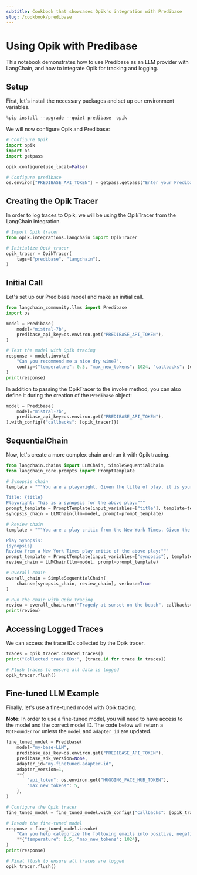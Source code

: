 ```yaml
---
subtitle: Cookbook that showcases Opik's integration with Predibase
slug: /cookbook/predibase
---
```


# Using Opik with Predibase

This notebook demonstrates how to use Predibase as an LLM provider with LangChain, and how to integrate Opik for tracking and logging.

## Setup

First, let's install the necessary packages and set up our environment variables.

```python
%pip install --upgrade --quiet predibase  opik
```

We will now configure Opik and Predibase:

```python
# Configure Opik
import opik
import os
import getpass

opik.configure(use_local=False)

# Configure predibase
os.environ["PREDIBASE_API_TOKEN"] = getpass.getpass("Enter your Predibase API token")
```

## Creating the Opik Tracer

In order to log traces to Opik, we will be using the OpikTracer from the LangChain integration.

```python
# Import Opik tracer
from opik.integrations.langchain import OpikTracer

# Initialize Opik tracer
opik_tracer = OpikTracer(
    tags=["predibase", "langchain"],
)
```

## Initial Call

Let's set up our Predibase model and make an initial call.

```python
from langchain_community.llms import Predibase
import os

model = Predibase(
    model="mistral-7b",
    predibase_api_key=os.environ.get("PREDIBASE_API_TOKEN"),
)

# Test the model with Opik tracing
response = model.invoke(
    "Can you recommend me a nice dry wine?",
    config={"temperature": 0.5, "max_new_tokens": 1024, "callbacks": [opik_tracer]},
)
print(response)
```

In addition to passing the OpikTracer to the invoke method, you can also define it during the creation of the `Predibase` object:

```python
model = Predibase(
    model="mistral-7b",
    predibase_api_key=os.environ.get("PREDIBASE_API_TOKEN"),
).with_config({"callbacks": [opik_tracer]})
```

## SequentialChain

Now, let's create a more complex chain and run it with Opik tracing.

```python
from langchain.chains import LLMChain, SimpleSequentialChain
from langchain_core.prompts import PromptTemplate

# Synopsis chain
template = """You are a playwright. Given the title of play, it is your job to write a synopsis for that title.

Title: {title}
Playwright: This is a synopsis for the above play:"""
prompt_template = PromptTemplate(input_variables=["title"], template=template)
synopsis_chain = LLMChain(llm=model, prompt=prompt_template)

# Review chain
template = """You are a play critic from the New York Times. Given the synopsis of play, it is your job to write a review for that play.

Play Synopsis:
{synopsis}
Review from a New York Times play critic of the above play:"""
prompt_template = PromptTemplate(input_variables=["synopsis"], template=template)
review_chain = LLMChain(llm=model, prompt=prompt_template)

# Overall chain
overall_chain = SimpleSequentialChain(
    chains=[synopsis_chain, review_chain], verbose=True
)

# Run the chain with Opik tracing
review = overall_chain.run("Tragedy at sunset on the beach", callbacks=[opik_tracer])
print(review)
```

## Accessing Logged Traces

We can access the trace IDs collected by the Opik tracer.

```python
traces = opik_tracer.created_traces()
print("Collected trace IDs:", [trace.id for trace in traces])

# Flush traces to ensure all data is logged
opik_tracer.flush()
```

## Fine-tuned LLM Example

Finally, let's use a fine-tuned model with Opik tracing.

**Note:** In order to use a fine-tuned model, you will need to have access to the model and the correct model ID. The code below will return a `NotFoundError` unless the `model` and `adapter_id` are updated.

```python
fine_tuned_model = Predibase(
    model="my-base-LLM",
    predibase_api_key=os.environ.get("PREDIBASE_API_TOKEN"),
    predibase_sdk_version=None,
    adapter_id="my-finetuned-adapter-id",
    adapter_version=1,
    **{
        "api_token": os.environ.get("HUGGING_FACE_HUB_TOKEN"),
        "max_new_tokens": 5,
    },
)

# Configure the Opik tracer
fine_tuned_model = fine_tuned_model.with_config({"callbacks": [opik_tracer]})

# Invode the fine-tuned model
response = fine_tuned_model.invoke(
    "Can you help categorize the following emails into positive, negative, and neutral?",
    **{"temperature": 0.5, "max_new_tokens": 1024},
)
print(response)

# Final flush to ensure all traces are logged
opik_tracer.flush()
```
